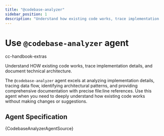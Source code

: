 ```yaml
---
title: "@codebase-analyzer"
sidebar_position: 1
description: "Understand how existing code works, trace implementation details, and document technical architecture"
---
```



# Use `@codebase-analyzer` agent

<span className="badge badge--secondary">cc-handbook-extras</span>

Understand HOW existing code works, trace implementation details, and document technical architecture.

The `@codebase-analyzer` agent excels at analyzing implementation details, tracing data flow, identifying architectural patterns, and providing comprehensive documentation with precise file:line references. Use this agent when you need to deeply understand how existing code works without making changes or suggestions.

## Agent Specification

<CodeBlock language="markdown">
{CodebaseAnalyzerAgentSource}
</CodeBlock>
